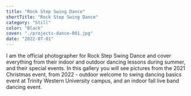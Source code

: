 ```yaml
---
title: "Rock Step Swing Dance"
shortTitle: "Rock Step Swing Dance"
category: "Still"
color: "Black"
cover: "./projects-dance-001.jpg"
date: "2022-07-01"
---
```


I am the official photographer for Rock Step Swing Dance and cover everything from their indoor and outdoor dancing lessons during summer, and their special events. In this gallery you will see pictures from the 2021 Christmas event, from 2022 - outdoor welcome to swing dancing basics event at Trinity Western University campus, and an indoor fall live band dancing event.
